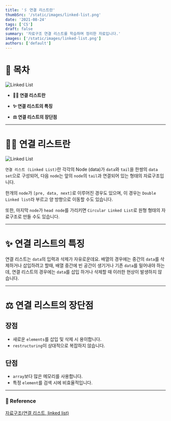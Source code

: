 ```yaml
---
title: '🖇️ 연결 리스트란'
thumbSrc: '/static/images/linked-list.png'
date: '2021-08-24'
tags: ['CS']
draft: false
summary: '자료구조 연결 리스트를 학습하며 정리한 자료입니다.'
images: ['/static/images/linked-list.png']
authors: ['default']
---
```


# 📌 목차

![Linked List](/static/images/linked-list.png)

- **💁🏻 연결 리스트란**

- **✨ 연결 리스트의 특징**

- **⚖️ 연결 리스트의 장단점**

---

# 💁🏻 연결 리스트란

![Linked List](/static/images/linked-list2.png)

`연결 리스트 (Linked List)`란 각각의 Node (data)가 `data`와 `tail`을 한쌍의 `data set`으로 구성되어, 다음 `node`는 앞의 `node`의 `tail`과 연결되어 있는 형태의 자료구조입니다.

한개의 `node`가 `[pre, data, next]`로 이루어진 경우도 있으며, 이 경우는 `Double Linked list`라 부르고 양 방향으로 이동할 수도 있습니다.

또한, 마지막 `node`가 `head node`를 가리키면 `Circular Linked List`로 원형 형태의 자료구조로 만들 수도 있습니다.

---

# ✨ 연결 리스트의 특징

연결 리스트는 `data`의 입력과 삭제가 자유로운데요. 배열의 경우에는 중간의 `data`를 삭제하거나 삽입하려고 할때, 배열 중간에 빈 공간이 생기거나 기존 `data`를 밀어내야 하는데, 연결 리스트의 경우에는 `data`를 삽입 하거나 삭제할 때 이러한 현상이 발생하지 않습니다.

---

# ⚖️ 연결 리스트의 장단점

## 장점

- 새로운 `elements`를 삽입 및 삭제 시 용이합니다.
- `restructuring`이 상대적으로 복잡하지 않습니다.

## 단점

- `array`보다 많은 메모리를 사용합니다.
- 특정 `element`를 검색 시에 비효율적입니다.

---

### 🔗 Reference

[자료구조(연결 리스트, linked list)](https://www.zerocho.com/category/Algorithm/post/58008a628475ed00152d6c4d)
